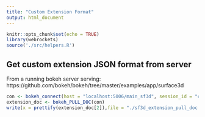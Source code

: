 ```yaml
---
title: "Custom Extension Format"
output: html_document
---
```


```r
knitr::opts_chunk$set(echo = TRUE)
library(webrockets)
source('./src/helpers.R')
```

## Get custom extension JSON format from server
From a running bokeh server serving: https://github.com/bokeh/bokeh/tree/master/examples/app/surface3d

```r

con <- bokeh_connect(host = "localhost:5006/main_sf3d", session_id = "c6X6gD0zRP50Y4G5rAJKWcwp6QO0weoHrLdqlvw7J4DK")
extension_doc <- bokeh_PULL_DOC(con)
write(x = prettify(extension_doc[2]),file = "./sf3d_extension_pull_doc.json") 
```

